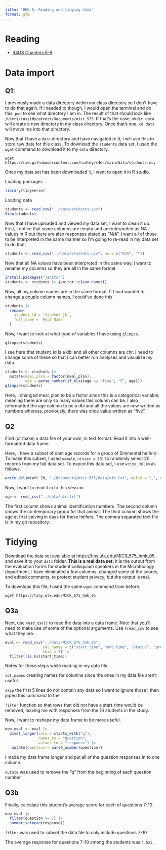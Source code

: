 ```yaml
---
title: "HMK 5: Reading and tidying data"
format: gfm
---
```


# Reading

-   [R4DS Chapters 6-9](https://r4ds.hadley.nz/data-import)

# Data import

## Q1:

I previously made a data directory within my class directory so I don't have to do that again. If I needed to though, I would open the terminal and do this. `pwd` to see what directory I am in. The result of that should look like `/Users/cassidycatrett/Documents/micr_575`. If that's the case, `mkdir data` will create a new directory in my class directory. Once that's one, `cd data` will move me into that directory.

Now that I have a `data` directory and have navigated to it, I will use this to store raw data for this class. To download the `students` data set, I used the `wget` command to download it to my `data` directory.

`wget https://raw.githubusercontent.com/hadley/r4ds/main/data/students.csv`

Once my data set has been downloaded it, I want to open it in R studio.

Loading packages

```r
library(tidyverse)
```

Loading data

```r
students <- read_csv("../data/students.csv")
View(students)
```

Now that I have uploaded and viewed my data set, I want to clean it up. First, I notice that some columns are empty and are interpreted as NA values in R but there are also responses stated as "N/A". I want all of those to be interpreted in the same manner so I'm going to re-read in my data set to do that.

```r
students <- read_csv("../data/students.csv", na = c("N/A", ""))
```

Now that all NA values have been interpreted in the same way, I want to rename my columns so they are all in the same format.

```r
install.packages("janitor")
students <- students |> janitor::clean_names()
```

Now, all my column names are in the same format. If I had wanted to change a couple column names, I could've done this.

```r
students |> 
  rename(
    student_id = `Student ID`,
    full_name = `Full Name`
  )
```

Now, I want to look at what type of variables I have using `glimpse`.

`glimpse(students)`

I see here that student_id is a dbl and all other columns are chr. I need to change some of these so that I can better run analyses and visualize my data.

```r
students <- students |> 
  mutate(meal_plan = factor(meal_plan), 
         age = parse_number(if_else(age == "five", "5", age)))
glimpse(students)
```

Here, I changed meal_plan to be a factor since this is a categorical variable, meaning there are only so many values this column can be. I also reformatted the age column to be a dbl and all the values are now written as numbers whereas, previously, there was once value written as "five".

## Q2

Find (or make) a data file of your own, in text format. Read it into a well-formatted data frame.

Here, I have a subset of dam age records for a group of Simmental heifers. To make this subset, I used `sample_n(size = 20)` to randomly select 20 records from my full data set. To export this data set, I use `write_delim` as follows.

```r
write_delim(afc_20, "~/Documents/micr_575/data/afc.txt", delim = ",", col_names = TRUE)
```

Now, I want to read it in to this session.

```r
age <- read_csv("../data/afc.txt")
```

The first column shows animal identification numbers. The second column shows the contemporary group for that animal. The third column shows the age at first calving in days for these heifers. The comma separated text file is in my git repository.

# Tidying

Download the data set available at <https://tiny.utk.edu/MICR_575_hmk_05>, and save it to your `data` folder. **This is a real data set:** it is the output from the evaluation forms for student colloquium speakers in the Microbiology department. I have eliminated a few columns, changed some of the scores, and edited comments, to protect student privacy, but the output is real.

To download this file, I used the same `wget` command from before.

`wget https://tiny.utk.edu/MICR_575_hmk_05`

## Q3a

Next, use `read_csv()` to read the data into a data frame. Note that you'll need to make use of some of the optional arguments. Use `?read_csv` to see what they are.

```r
eval <- read_csv("../data/MICR_575_hmk_05",
                 col_names = c("start_time", "end_time", "status", "progress", "duration", "finished", "recorded_date", "response_id", "last_name", "first_name", "email", "external_reference", "latitude", "longitude", "distribution_channel", "language", "q4", "q5", "q6", "q7", "q8", "q9", "q10", "q11", "comments"),
                 skip = 5) |> 
  filter(!is.na(start_time))
```

Notes for these steps while reading in my data file. 

`col_names` creating names for columns since the ones in my data file aren't useful 

`skip` the first 5 lines do not contain any data so I want to ignore those I then piped this command to the

`filter` function so that rows that did not have a start_time would be removed, leaving me with responses from the 16 students in the study.

Now, I want to reshape my data frame to be more useful.

```r
new_eval <- eval |> 
  pivot_longer(cols = starts_with("q"), 
               names_to = "question", 
               values_to = "response") |> 
   mutate(question = parse_number(question))
```

I made my data frame longer and put all of the question responses in to one column.

`mutate` was used to remove the "q" from the beginning of each question number

## Q3b

Finally, calculate this student's average score for each of questions 7-10.

```r
new_eval |> 
  filter(question >= 7) |>
  summarise(mean(response))
```

`filter` was used to subset the data file to only include questions 7-10

The average response for questions 7-10 among the students was `4.525`.
